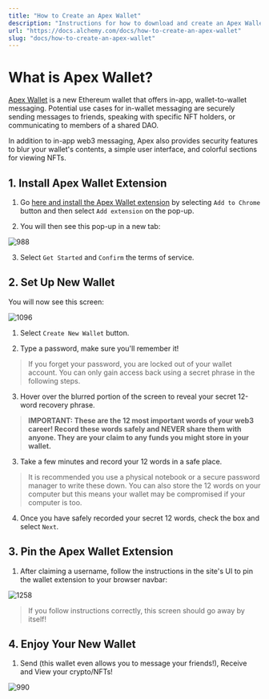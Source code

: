 ```yaml
---
title: "How to Create an Apex Wallet"
description: "Instructions for how to download and create an Apex Wallet using Chrome extensions."
url: "https://docs.alchemy.com/docs/how-to-create-an-apex-wallet"
slug: "docs/how-to-create-an-apex-wallet"
---
```



# What is Apex Wallet?

[Apex Wallet](https://apexwallet.xyz/) is a new Ethereum wallet that offers in-app, wallet-to-wallet messaging. Potential use cases for in-wallet messaging are securely sending messages to friends, speaking with specific NFT holders, or communicating to members of a shared DAO.

In addition to in-app web3 messaging, Apex also provides security features to blur your wallet's contents, a simple user interface, and colorful sections for viewing NFTs.

## 1. Install Apex Wallet Extension

1. Go [here and install the Apex Wallet extension](https://chrome.google.com/webstore/detail/apex-wallet/oppceojapmdmhpnmjpballbbdclocdhj) by selecting `Add to Chrome` button and then select `Add extension` on the pop-up.

2. You will then see this pop-up in a new tab:

![988](653d22f-Screen_Shot_2022-11-28_at_1.54.53_PM.png "Screen Shot 2022-11-28 at 1.54.53 PM.png")

3. Select `Get Started` and `Confirm` the terms of service.

## 2. Set Up New Wallet

You will now see this screen:

![1096](f53c399-Screen_Shot_2022-11-28_at_1.55.16_PM.png "Screen Shot 2022-11-28 at 1.55.16 PM.png")

1. Select `Create New Wallet` button.

2. Type a password, make sure you'll remember it!

> If you forget your password, you are locked out of your wallet account. You can only gain access back using a secret phrase in the following steps.

3. Hover over the blurred portion of the screen to reveal your secret 12-word recovery phrase.

> **IMPORTANT: These are the 12 most important words of your web3 career! Record these words safely and NEVER share them with anyone. They are your claim to any funds you might store in your wallet.**

3. Take a few minutes and record your 12 words in a safe place.

> It is recommended you use a physical notebook or a secure password manager to write these down. You can also store the 12 words on your computer but this means your wallet may be compromised if your computer is too.

4. Once you have safely recorded your secret 12 words, check the box and select `Next`.

## 3. Pin the Apex Wallet Extension

1. After claiming a username, follow the instructions in the site's UI to pin the wallet extension to your browser navbar:

![1258](76542e7-Screen_Shot_2022-11-28_at_3.05.00_PM.png "Screen Shot 2022-11-28 at 3.05.00 PM.png")

> If you follow instructions correctly, this screen should go away by itself!

## 4. Enjoy Your New Wallet

1. Send (this wallet even allows you to message your friends!), Receive and View your crypto/NFTs!

![990](f6bd8d0-Screen_Shot_2022-11-28_at_1.56.30_PM.png "Screen Shot 2022-11-28 at 1.56.30 PM.png")
